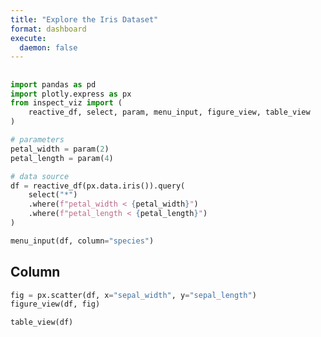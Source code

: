 ```yaml
---
title: "Explore the Iris Dataset"
format: dashboard
execute:
  daemon: false
---
```


## {.sidebar}

```python
import pandas as pd
import plotly.express as px
from inspect_viz import (
    reactive_df, select, param, menu_input, figure_view, table_view
)

# parameters
petal_width = param(2)
petal_length = param(4)

# data source
df = reactive_df(px.data.iris()).query(
    select("*")
    .where(f"petal_width < {petal_width}")
    .where(f"petal_length < {petal_length}")
)
```


```python
menu_input(df, column="species")
```

## Column 

```python
fig = px.scatter(df, x="sepal_width", y="sepal_length")
figure_view(df, fig)
```

```python
table_view(df)
```

